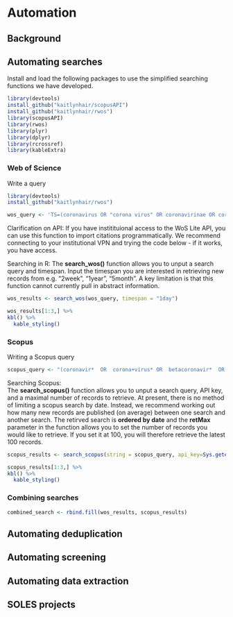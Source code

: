 # Automation

## Background

## Automating searches

Install and load the following packages to use the simplified searching functions we have developed. 
```r
library(devtools)
install_github("kaitlynhair/scopusAPI")
install_github("kaitlynhair/rwos")
library(scopusAPI)
library(rwos)
library(plyr)
library(dplyr)
library(rcrossref)
library(kableExtra)
```

### Web of Science

Write a query

```r
library(devtools)
install_github("kaitlynhair/rwos")

wos_query <- 'TS=(coronavirus OR "corona virus" OR coronavirinae OR coronaviridae OR betacoronavirus OR covid OR covid19 OR "covid 19" OR nCoV OR "CoV 2" OR CoV2 OR sarscov2 OR 2019nCoV OR "novel CoV" OR "wuhan virus") OR TS=((wuhan OR hubei OR huanan) AND ("severe acute respiratory" OR pneumonia) AND (outbreak)) OR TI=(coronavirus OR "corona virus" OR coronavirinae OR coronaviridae OR betacoronavirus OR covid OR covid19 OR "covid 19" OR nCoV OR "CoV 2" OR CoV2 OR sarscov2 OR 2019nCoV OR "novel CoV" OR "wuhan virus") OR TI=((wuhan OR hubei OR huanan) AND ("severe acute respiratory" OR pneumonia) AND (outbreak))'
```

Clarification on API:
If you have institituional access to the WoS Lite API, you can use this function to import citations programmatically. We recommend connecting to your institutional VPN and trying the code below - if it works, you have access. 

Searching in R:
The **search_wos()** function allows you to unput a search query and timespan. Input the timespan you are interested in retrieving new records from e.g. "2week", "1year", "5month". A key limitation is that this function cannot currently pull in abstract information.

```r
wos_results <- search_wos(wos_query, timespan = "1day")

wos_results[1:3,] %>%
kbl() %>%
  kable_styling()

```

### Scopus  

Writing a Scopus query

```r
scopus_query <- "(coronavir*  OR  corona+virus* OR  betacoronavir*  OR  covid19  OR  covid+19  OR  ncov  OR  cov  2  OR  cov2  OR  sarscov2  OR  2019ncov  OR  2019+novel+coronavirus*  OR  2019+novel+CoV  OR  wuhan+virus* )  OR  ((wuhan  OR  hubei  OR  huanan)  AND  (severe+acute+respiratory  OR  pneumonia* )  AND  outbreak*)"
```

Searching Scopus:  
The **search_scopus()** function allows you to unput a search query, API key, and a maximal number of records to retrieve. At present, there is no method of limiting a scopus search by date. Instead, we recommend working out how many new records are published (on average) between one search and another search. The retirved search is **ordered by date** and the **retMax** parameter in the function allows you to set the number of records you would like to retrieve. If you set it at 100, you will therefore retrieve the latest 100 records. 

```r
scopus_results <- search_scopus(string = scopus_query, api_key=Sys.getenv("SCOPUS_API_TOKEN"), retMax=10)

scopus_results[1:3,] %>%
kbl() %>%
  kable_styling()
```

### Combining searches
```r
combined_search <- rbind.fill(wos_results, scopus_results)
```


## Automating deduplication
## Automating screening
## Automating data extraction
## SOLES projects


